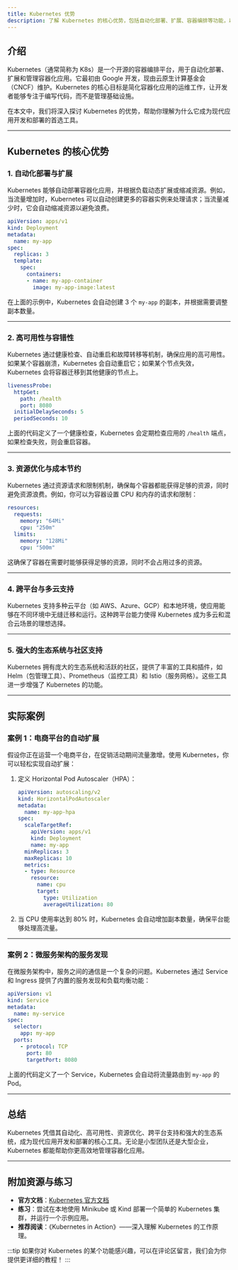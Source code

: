 ```yaml
---
title: Kubernetes 优势
description: 了解 Kubernetes 的核心优势，包括自动化部署、扩展、容器编排等功能，以及它如何帮助开发者高效管理容器化应用。
---
```


## 介绍

Kubernetes（通常简称为 K8s）是一个开源的容器编排平台，用于自动化部署、扩展和管理容器化应用。它最初由 Google 开发，现由云原生计算基金会（CNCF）维护。Kubernetes 的核心目标是简化容器化应用的运维工作，让开发者能够专注于编写代码，而不是管理基础设施。

在本文中，我们将深入探讨 Kubernetes 的优势，帮助你理解为什么它成为现代应用开发和部署的首选工具。

---

## Kubernetes 的核心优势

### 1. 自动化部署与扩展

Kubernetes 能够自动部署容器化应用，并根据负载动态扩展或缩减资源。例如，当流量增加时，Kubernetes 可以自动创建更多的容器实例来处理请求；当流量减少时，它会自动缩减资源以避免浪费。

```yaml
apiVersion: apps/v1
kind: Deployment
metadata:
  name: my-app
spec:
  replicas: 3
  template:
    spec:
      containers:
      - name: my-app-container
        image: my-app-image:latest
```

在上面的示例中，Kubernetes 会自动创建 3 个 `my-app` 的副本，并根据需要调整副本数量。

---

### 2. 高可用性与容错性

Kubernetes 通过健康检查、自动重启和故障转移等机制，确保应用的高可用性。如果某个容器崩溃，Kubernetes 会自动重启它；如果某个节点失效，Kubernetes 会将容器迁移到其他健康的节点上。

```yaml
livenessProbe:
  httpGet:
    path: /health
    port: 8080
  initialDelaySeconds: 5
  periodSeconds: 10
```

上面的代码定义了一个健康检查，Kubernetes 会定期检查应用的 `/health` 端点，如果检查失败，则会重启容器。

---

### 3. 资源优化与成本节约

Kubernetes 通过资源请求和限制机制，确保每个容器都能获得足够的资源，同时避免资源浪费。例如，你可以为容器设置 CPU 和内存的请求和限制：

```yaml
resources:
  requests:
    memory: "64Mi"
    cpu: "250m"
  limits:
    memory: "128Mi"
    cpu: "500m"
```

这确保了容器在需要时能够获得足够的资源，同时不会占用过多的资源。

---

### 4. 跨平台与多云支持

Kubernetes 支持多种云平台（如 AWS、Azure、GCP）和本地环境，使应用能够在不同环境中无缝迁移和运行。这种跨平台能力使得 Kubernetes 成为多云和混合云场景的理想选择。

---

### 5. 强大的生态系统与社区支持

Kubernetes 拥有庞大的生态系统和活跃的社区，提供了丰富的工具和插件，如 Helm（包管理工具）、Prometheus（监控工具）和 Istio（服务网格）。这些工具进一步增强了 Kubernetes 的功能。

---

## 实际案例

### 案例 1：电商平台的自动扩展

假设你正在运营一个电商平台，在促销活动期间流量激增。使用 Kubernetes，你可以轻松实现自动扩展：

1. 定义 Horizontal Pod Autoscaler（HPA）：
   ```yaml
   apiVersion: autoscaling/v2
   kind: HorizontalPodAutoscaler
   metadata:
     name: my-app-hpa
   spec:
     scaleTargetRef:
       apiVersion: apps/v1
       kind: Deployment
       name: my-app
     minReplicas: 3
     maxReplicas: 10
     metrics:
     - type: Resource
       resource:
         name: cpu
         target:
           type: Utilization
           averageUtilization: 80
   ```

2. 当 CPU 使用率达到 80% 时，Kubernetes 会自动增加副本数量，确保平台能够处理高流量。

---

### 案例 2：微服务架构的服务发现

在微服务架构中，服务之间的通信是一个复杂的问题。Kubernetes 通过 Service 和 Ingress 提供了内置的服务发现和负载均衡功能：

```yaml
apiVersion: v1
kind: Service
metadata:
  name: my-service
spec:
  selector:
    app: my-app
  ports:
    - protocol: TCP
      port: 80
      targetPort: 8080
```

上面的代码定义了一个 Service，Kubernetes 会自动将流量路由到 `my-app` 的 Pod。

---

## 总结

Kubernetes 凭借其自动化、高可用性、资源优化、跨平台支持和强大的生态系统，成为现代应用开发和部署的核心工具。无论是小型团队还是大型企业，Kubernetes 都能帮助你更高效地管理容器化应用。

---

## 附加资源与练习

- **官方文档**：[Kubernetes 官方文档](https://kubernetes.io/docs/home/)
- **练习**：尝试在本地使用 Minikube 或 Kind 部署一个简单的 Kubernetes 集群，并运行一个示例应用。
- **推荐阅读**：《Kubernetes in Action》——深入理解 Kubernetes 的工作原理。

:::tip
如果你对 Kubernetes 的某个功能感兴趣，可以在评论区留言，我们会为你提供更详细的教程！
:::